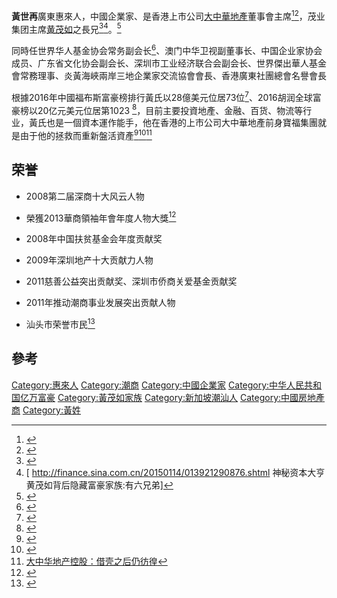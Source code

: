 '''黃世再'''廣東惠來人，中國企業家、是香港上市公司[[大中華地產|大中華地產]]董事會主席<ref>{{Cite web |url=http://www.hsmrt.com/huangshizai/column/4382/ |title=大中華地產 |access-date=2016-08-15 |archive-date=2016-09-15 |archive-url=https://web.archive.org/web/20160915183614/http://www.hsmrt.com/huangshizai/column/4382/ |dead-url=yes }}</ref><ref>{{Cite web |url=http://www.hkexnews.hk/listedco/listconews/sehk/2014/0829/LTN201408291468_C.pdf |title=大中華地產截至二零一四年六月三十日止六個月之中期業績 |access-date=2016-08-12 |archive-date=2016-08-26 |archive-url=https://web.archive.org/web/20160826222343/http://www.hkexnews.hk/listedco/listconews/sehk/2014/0829/LTN201408291468_C.pdf |dead-url=no }}</ref>，茂业集团主席[[黄茂如|黄茂如]]之長兄<ref>{{Cite web |url=http://finance.sina.com.cn/stock/hkstock/ggscyd/20091217/07017115581.shtml |title=黄茂如传被调查 黄氏四兄弟身价都过亿 |access-date=2016-08-15 |archive-date=2016-08-22 |archive-url=https://web.archive.org/web/20160822145440/http://finance.sina.com.cn/stock/hkstock/ggscyd/20091217/07017115581.shtml |dead-url=no }}</ref><ref>[ http://finance.sina.com.cn/20150114/013921290876.shtml {{Wayback|url=http://finance.sina.com.cn/20150114/013921290876.shtml |date=20160822140342 }} 神秘资本大亨黄茂如背后隐藏富豪家族:有六兄弟]</ref>。<ref>{{Cite web |url=http://news.winshang.com/html/066/2952.html |title=并购路遇阻，黄氏茂业未来在哪？ |access-date=2020-02-29 |archive-date=2020-07-21 |archive-url=https://web.archive.org/web/20200721003630/http://news.winshang.com/html/066/2952.html |dead-url=no }}</ref>


同時任世界华人基金协会常务副会长<ref>{{Cite web |url=http://finance.sina.com.cn/roll/20091013/22556834356.shtml |title=大中华国际投资集团董事局主席黄世再简介 |access-date=2016-08-14 |archive-date=2016-08-22 |archive-url=https://web.archive.org/web/20160822124057/http://finance.sina.com.cn/roll/20091013/22556834356.shtml |dead-url=no }}</ref>、澳门中华卫视副董事长、中国企业家协会成员、广东省文化协会副会长、深圳市工业经济联合会副会长、世界傑出華人基金會常務理事、炎黃海峽兩岸三地企業家交流協會會長、香港廣東社團總會名譽會長

根據2016年中國福布斯富豪榜排行黃氏以28億美元位居73位<ref>{{Cite web |url=http://www.forbeschina.com/review/list/002353.shtml |title=存档副本 |access-date=2017-02-16 |archive-date=2020-08-18 |archive-url=https://web.archive.org/web/20200818062431/http://www.forbeschina.com/review/list/002353.shtml |dead-url=no }}</ref>、2016胡润全球富豪榜以20亿元美元位居第1023 <ref>{{Cite web |url=http://www.hurun.net/CN/Entrepreneur.aspx?nid=75 |title=黄世再财富：135 亿元人民币 |accessdate=2016-08-15 |archive-date=2016-08-20 |archive-url=https://web.archive.org/web/20160820231155/http://www.hurun.net/CN/Entrepreneur.aspx?nid=75 |dead-url=no }}</ref>，目前主要投資地產、金融、百货、物流等行业，黃氏也是一個資本運作能手，他在香港的上市公司大中華地產前身寶福集團就是由于他的拯救而重新盤活資產<ref>{{Cite web |url=http://www.capital-hk.com/common_emag/view_content.php?issue_no=282&pub_id=26&top_id=1&art_id=119254 |title=封面故事大中華國際黃世再熱心公益 創富利天下 |accessdate=2016-08-12 |archive-date=2016-08-22 |archive-url=https://web.archive.org/web/20160822114331/http://www.capital-hk.com/common_emag/view_content.php?issue_no=282&pub_id=26&top_id=1&art_id=119254 |dead-url=no }}</ref><ref>{{Cite web |url=http://hk.apple.nextmedia.com/financeestate/art/20090803/13055853 |title=中環在線：內地富豪黃世再　唔怕污糟救寶福 |access-date=2016-08-15 |archive-date=2016-08-26 |archive-url=https://web.archive.org/web/20160826002446/http://hk.apple.nextmedia.com/financeestate/art/20090803/13055853 |dead-url=no }}</ref><ref>[https://articles.zkiz.com/?rbid=162200 大中华地产控股：借壳之后仍彷徨]</ref>

==荣誉==
*2008第二届深商十大风云人物

*榮獲2013華商領袖年會年度人物大獎<ref>{{Cite web |url=http://paper.wenweipo.com/2014/03/04/zt1403040012.htm |title=黃世再獲2013華商領袖年會頒贈年度人物大獎 |access-date=2016-08-15 |archive-date=2014-09-26 |archive-url=https://web.archive.org/web/20140926143920/http://paper.wenweipo.com/2014/03/04/zt1403040012.htm |dead-url=no }}</ref>

*2008年中国扶贫基金会年度贡献奖

*2009年深圳地产十大贡献力人物

*2011慈善公益突出贡献奖、深圳市侨商关爱基金贡献奖

*2011年推动潮商事业发展突出贡献人物

*汕头市荣誉市民<ref>{{Cite web |url=http://www.stdaily.com.cn/html/2011-10/20/content_259102.htm |title=汕头市荣誉市民芳名录 |accessdate=2016-08-15 |archive-date=2016-08-20 |archive-url=https://web.archive.org/web/20160820221744/http://www.stdaily.com.cn/html/2011-10/20/content_259102.htm |dead-url=no }}</ref>

==參考==

{{Authority control}}
{{DEFAULTSORT:H}}
[[Category:惠來人|Category:惠來人]]
[[Category:潮商|Category:潮商]]
[[Category:中國企業家|Category:中國企業家]]
[[Category:中华人民共和国亿万富豪|Category:中华人民共和国亿万富豪]]
[[Category:黃茂如家族|Category:黃茂如家族]]
[[Category:新加坡潮汕人|Category:新加坡潮汕人]]
[[Category:中國房地產商|Category:中國房地產商]]
[[Category:黃姓|Category:黃姓]]
